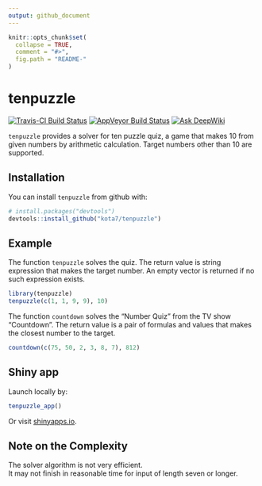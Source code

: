 ```yaml
---
output: github_document
---
```


<!-- README.md is generated from README.Rmd. Please edit that file -->

```r
knitr::opts_chunk$set(
  collapse = TRUE,
  comment = "#>",
  fig.path = "README-"
)
```

# tenpuzzle
[![Travis-CI Build Status](https://travis-ci.org/kota7/tenpuzzle.svg?branch=master)](https://travis-ci.org/kota7/tenpuzzle)
[![AppVeyor Build Status](https://ci.appveyor.com/api/projects/status/github/kota7/tenpuzzle?branch=master&svg=true)](https://ci.appveyor.com/project/kota7/tenpuzzle)
[![Ask DeepWiki](https://deepwiki.com/badge.svg)](https://deepwiki.com/kota7/tenpuzzle)

`tenpuzzle` provides a solver for ten puzzle quiz, a game that makes 10 from given numbers by arithmetic calculation.
Target numbers other than 10 are supported.

## Installation

You can install `tenpuzzle` from github with:


```r
# install.packages("devtools")
devtools::install_github("kota7/tenpuzzle")
```

## Example

The function `tenpuzzle` solves the quiz.
The return value is string expression that makes the target number.
An empty vector is returned if no such expression exists.

```r
library(tenpuzzle)
tenpuzzle(c(1, 1, 9, 9), 10)
```

The function `countdown` solves the "Number Quiz" from the TV show "Countdown".
The return value is a pair of formulas and values that makes the closest number to the target.

```r
countdown(c(75, 50, 2, 3, 8, 7), 812)
```

## Shiny app

Launch locally by:

```r
tenpuzzle_app()
```

Or visit [shinyapps.io](https://kota.shinyapps.io/tenpuzzle/).
 
## Note on the Complexity

The solver algorithm is not very efficient.  
It may not finish in reasonable time for input of length seven or longer.
